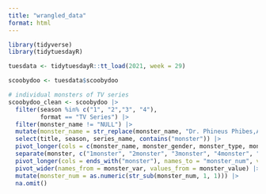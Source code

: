 ```yaml
---
title: "wrangled_data"
format: html
---
```


```r

library(tidyverse)
library(tidytuesdayR)

tuesdata <- tidytuesdayR::tt_load(2021, week = 29)

scoobydoo <- tuesdata$scoobydoo
```


```r
# individual monsters of TV series
scoobydoo_clean <- scoobydoo |>
  filter(season %in% c("1", "2","3", "4"),
         format == "TV Series") |>
  filter(monster_name != "NULL") |>
  mutate(monster_name = str_replace(monster_name, "Dr. Phineus Phibes,Agent 1,Agent 2,Agent 3,Agent 4,Agent 5,Agent 6,Agent 7,Agent,8,Agent,9,Agent 10,Agent 11,Agent 12,Agent 13,Dr. Trebal", "Dr. Phineus Phibes,Agent 1,Agent 2,Agent 3,Agent 4,Agent 5,Agent 6,Agent 7,Agent 8,Agent 9,Agent 10,Agent 11,Agent 12,Agent 13,Dr. Trebal")) |>
  select(title, season, series_name, contains("monster")) |>
  pivot_longer(cols = c(monster_name, monster_gender, monster_type, monster_subtype, monster_species), names_to = "monster_var", values_to = "monster") |>
  separate(monster, c("1monster", "2monster", "3monster", "4monster", "5monster", "6monster", "7monster", "8monster", "9monster", "10monster", "11monster", "12monster", "13monster", "14monster", "15monster"), sep = ",") |>
  pivot_longer(cols = ends_with("monster"), names_to = "monster_num", values_to = "monster_value") |>
  pivot_wider(names_from = monster_var, values_from = monster_value) |>
  mutate(monster_num = as.numeric(str_sub(monster_num, 1, 1))) |>
  na.omit()


```

